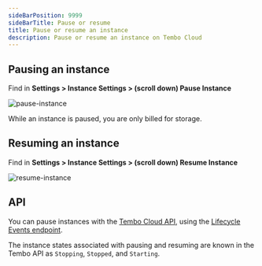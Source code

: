 ```yaml
---
sideBarPosition: 9999
sideBarTitle: Pause or resume
title: Pause or resume an instance
description: Pause or resume an instance on Tembo Cloud
---
```



## Pausing an instance

Find in **Settings > Instance Settings > (scroll down) Pause Instance**

![pause-instance](./pause-instance.png)

<Callout variant='info'>
    While an instance is paused, you are only billed for storage.
</Callout>

## Resuming an instance

Find in **Settings > Instance Settings > (scroll down) Resume Instance**

![resume-instance](./resume-instance.png)

## API

You can pause instances with the [Tembo Cloud API](/docs/development/api), using the [Lifecycle Events endpoint](https://api.tembo.io/redoc#tag/instance/operation/instance_event).

The instance states associated with pausing and resuming are known in the Tembo API as `Stopping`, `Stopped`, and `Starting`.
